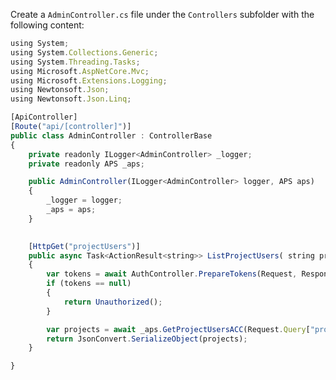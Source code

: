 Create a `AdminController.cs` file under the `Controllers` subfolder with the following content:

```js title="Controllers/AdminController.cs"
using System;
using System.Collections.Generic;
using System.Threading.Tasks;
using Microsoft.AspNetCore.Mvc;
using Microsoft.Extensions.Logging;
using Newtonsoft.Json;
using Newtonsoft.Json.Linq;

[ApiController]
[Route("api/[controller]")]
public class AdminController : ControllerBase
{
    private readonly ILogger<AdminController> _logger;
    private readonly APS _aps;

    public AdminController(ILogger<AdminController> logger, APS aps)
    {
        _logger = logger;
        _aps = aps;
    }
 

    [HttpGet("projectUsers")]
    public async Task<ActionResult<string>> ListProjectUsers( string projectId)
    {
        var tokens = await AuthController.PrepareTokens(Request, Response, _aps);
        if (tokens == null)
        {
            return Unauthorized();
        }

        var projects = await _aps.GetProjectUsersACC(Request.Query["projectId"], tokens);
        return JsonConvert.SerializeObject(projects);
    } 

}

```

